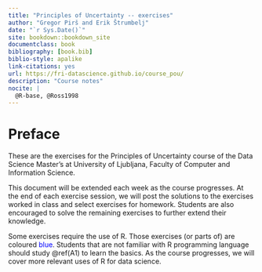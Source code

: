 ```yaml
--- 
title: "Principles of Uncertainty -- exercises"
author: "Gregor Pirš and Erik Štrumbelj"
date: "`r Sys.Date()`"
site: bookdown::bookdown_site
documentclass: book
bibliography: [book.bib]
biblio-style: apalike
link-citations: yes
url: https://fri-datascience.github.io/course_pou/
description: "Course notes"
nocite: | 
  @R-base, @Ross1998
---
```




# Preface {-}

These are the exercises for the Principles of Uncertainty course of the Data Science Master's at University of Ljubljana, Faculty of Computer and Information Science.

This document will be extended each week as the course progresses. At the end of each exercise session, we will post the solutions to the exercises worked in class and select exercises for homework. Students are also encouraged to solve the remaining exercises to further extend their knowledge.

Some exercises require the use of R. Those exercises (or parts of) are coloured <span style="color:blue">blue</span>. Students that are not familiar with R programming language should study \@ref(A1) to learn the basics. As the course progresses, we will cover more relevant uses of R for data science.
